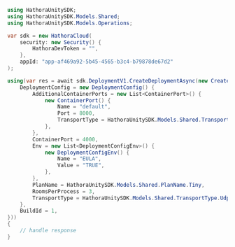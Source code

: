 ```csharp CreateDeployment.cs
using HathoraUnitySDK;
using HathoraUnitySDK.Models.Shared;
using HathoraUnitySDK.Models.Operations;

var sdk = new HathoraCloud(
    security: new Security() {
        HathoraDevToken = "",
    },
    appId: "app-af469a92-5b45-4565-b3c4-b79878de67d2"
);

using(var res = await sdk.DeploymentV1.CreateDeploymentAsync(new CreateDeploymentRequest() {
    DeploymentConfig = new DeploymentConfig() {
        AdditionalContainerPorts = new List<ContainerPort>() {
            new ContainerPort() {
                Name = "default",
                Port = 8000,
                TransportType = HathoraUnitySDK.Models.Shared.TransportType.Udp,
            },
        },
        ContainerPort = 4000,
        Env = new List<DeploymentConfigEnv>() {
            new DeploymentConfigEnv() {
                Name = "EULA",
                Value = "TRUE",
            },
        },
        PlanName = HathoraUnitySDK.Models.Shared.PlanName.Tiny,
        RoomsPerProcess = 3,
        TransportType = HathoraUnitySDK.Models.Shared.TransportType.Udp,
    },
    BuildId = 1,
}))
{
    // handle response
}
```
